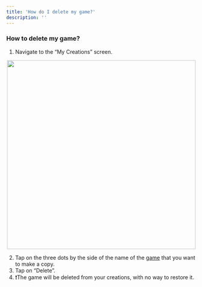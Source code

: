 ```yaml
---
title: 'How do I delete my game?'
description: ''
---
```


### How to delete my game?

1. Navigate to the “My Creations” screen.
    
<p align="center">
  <img width="500" noZoom src="https://i.imgur.com/B254pP3.png" />
</p>
    
2. Tap on the three dots by the side of the name of the [game](https://wiki.soba.xyz/creating-your-game/managing-your-game/game-copy) that you want to make a copy.
3. Tap on “Delete”. 
4. ❗The game will be deleted from your creations, with no way to restore it.
